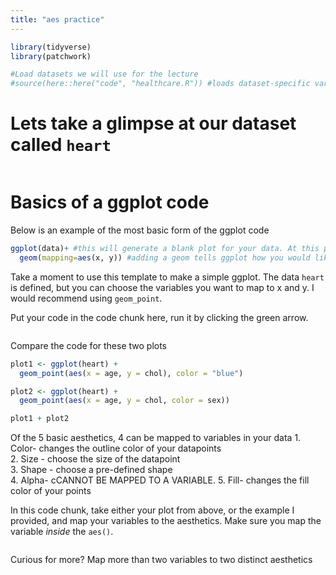 ```yaml
---
title: "aes practice"
---
```


```r
library(tidyverse)
library(patchwork)
```

```r
#Load datasets we will use for the lecture
#source(here::here("code", "healthcare.R")) #loads dataset-specific variables
```

# Lets take a glimpse at our dataset called `heart`
```r

```

# Basics of a ggplot code
Below is an example of the most basic form of the ggplot code
```r
ggplot(data)+ #this will generate a blank plot for your data. At this point, ggplot knows what to plot, but not how.
  geom(mapping=aes(x, y)) #adding a geom tells ggplot how you would like to map your data
```

Take a moment to use this template to make a simple ggplot. The data `heart` is defined, but you can choose the variables you want to map to x and y. I would recommend using `geom_point`.  
  
Put your code in the code chunk here, run it by clicking the green arrow.  
```r


```
  
Compare the code for these two plots
```r
plot1 <- ggplot(heart) +
  geom_point(aes(x = age, y = chol), color = "blue")

plot2 <- ggplot(heart) +
  geom_point(aes(x = age, y = chol, color = sex))

plot1 + plot2
```

Of the 5 basic aesthetics, 4 can be mapped to variables in your data
1. Color- changes the outline color of your datapoints  
2. Size - choose the size of the datapoint  
3. Shape - choose a pre-defined shape  
4. Alpha- cCANNOT BE MAPPED TO A VARIABLE. 
5. Fill- changes the fill color of your points  
  
In this code chunk, take either your plot from above, or the example I provided, and map your variables to the aesthetics. Make sure you map the variable *inside* the `aes()`. 
```r

```
  
Curious for more? Map more than two variables to two distinct aesthetics
```r

```


